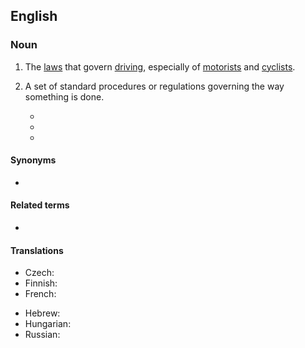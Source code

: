 ==English==
{{wikipedia|Traffic}}

===Noun===
{{en-plural noun}}

# The [[law]]s that govern [[driving]], especially of [[motorist]]s and [[cyclist]]s.
# {{lb|en|metaphoric}} A set of standard procedures or regulations governing the way something is done.
#* {{quote-book|en|year=2005  |title=The Road Ahead: Middle East Policy in the Bush Administration's Second Term |author=Flynt Leverett |page=105 |ISBN=|passage=A regional security framework with a relatively broad mandate could also establish badly needed "'''rules of the road'''" for regional states in a post-Saddam environment, which would be highly valued by the Saudis. }}
#* {{quote-book|en|year=2012 |title=Fast Facts for the Student Nurse|author=Susan Stabler-Haas|page= |ISBN=|passage=That clinical instructor will begin the course by giving you an “orientation day.” Pay attention! You need to know the '''rules of the road''' for each instructor and each clinical facility.}}
#* {{quote-book|en|year=2013|title=The Art of Social Enterprise: Business as if People Mattered |author=Carl Frankel, Allen Bromberger |page=8 |ISBN=|passage=As it's evolved, the for-profit organizational form rewards short-term thinking and a profits-first, social-and-environmental-damage-be-damned attitude. While this is especially true at the global corporate level, the '''rules of the road''' for small businesses aren't much better.}}

====Synonyms====
*{{sense|the laws that govern driving}} {{l|en|Highway Code}} {{qualifier|UK}}

====Related terms====
* {{l|en|rule of the road}}

====Translations====
{{trans-top|rules and regulations}}
* Czech: {{t|cs|pravidla silničního provozu|n-p}}
* Finnish: {{t|fi|liikennesäännöt}}
* French: {{t+|fr|code de la route|m}}
{{trans-mid}}
* Hebrew: {{t+|he|חֻקֵּי הַדֶּרֶךְ|m-p|tr=khukey haderekh}}
* Hungarian: {{t+|hu|KRESZ}}
* Russian: {{t|ru|пра́вила доро́жного движе́ния|n-p}}
{{trans-bottom}}